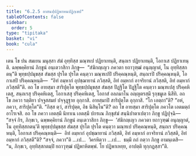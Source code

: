 ```yaml
---
title: "6.2.5 อาสนปฺปฏิพาหนปฏิกฺเขป"
tableOfContents: false
sidebar:
  order: 5
type: "tipitaka"
basket: "vi"
book: "cula"
---
```



<DynamicBreadcrumb />

<Division number="313" book="cula">

<Paragraph number="1347" book="cula">
เตน โข ปน สมเยน มนุสฺสา สํฆํ อุทฺทิสฺส มณฺฑเป ปฏิยาเทนฺติ, สนฺถเร ปฏิยาเทนฺติ, โอกาเส ปฏิยาเทนฺติ. ฉพฺพคฺคิยานํ ภิกฺขูนํ อนฺเตวาสิกา ภิกฺขู—  “สํฆิกญฺเญว ภควตา ยถาวุฑฺฒํ อนุญฺญาตํ, โน อุทฺทิสฺสกตนฺ”ติ พุทฺธปฺปมุขสฺส สํฆสฺส ปุรโต ปุรโต คนฺตฺวา มณฺฑเปปิ ปริคฺคณฺหนฺติ, สนฺถเรปิ ปริคฺคณฺหนฺติ, โอกาเสปิ ปริคฺคณฺหนฺติ—  “อิทํ อมฺหากํ อุปชฺฌายานํ ภวิสฺสติ, อิทํ อมฺหากํ อาจริยานํ ภวิสฺสติ, อิทํ อมฺหากํ ภวิสฺสตี”ติ. อถ โข อายสฺมา สาริปุตฺโต พุทฺธปฺปมุขสฺส สํฆสฺส ปิฏฺฐิโต ปิฏฺฐิโต คนฺตฺวา มณฺฑเปสุ ปริคฺคหิเตสุ, สนฺถเรสุ ปริคฺคหิเตสุ, โอกาเสสุ ปริคฺคหิเตสุ, โอกาสํ อลภมาโน อญฺญตรสฺมึ รุกฺขมูเล นิสีทิ. อถ โข ภควา รตฺติยา ปจฺจูสสมยํ ปจฺจุฏฺฐาย อุกฺกาสิ. อายสฺมาปิ สาริปุตฺโต อุกฺกาสิ. “โก เอตฺถา”ติ? “อหํ, ภควา, สาริปุตฺโต”ติ. “กิสฺส ตฺวํ, สาริปุตฺต, อิธ นิสินฺโน”ติ? อถ โข อายสฺมา สาริปุตฺโต ภควโต เอตมตฺถํ อาโรเจสิ. อถ โข ภควา เอตสฺมึ นิทาเน เอตสฺมึ ปกรเณ ภิกฺขุสํฆํ สนฺนิปาตาเปตฺวา ภิกฺขู ปฏิปุจฺฉิ—  “สจฺจํ กิร, ภิกฺขเว, ฉพฺพคฺคิยานํ ภิกฺขูนํ อนฺเตวาสิกา ภิกฺขู—  ‘สํฆิกญฺเญว ภควตา ยถาวุฑฺฒํ อนุญฺญาตํ, โน อุทฺทิสฺสกตนฺ’ติ พุทฺธปฺปมุขสฺส สํฆสฺส ปุรโต ปุรโต คนฺตฺวา มณฺฑเป ปริคฺคณฺหนฺติ, สนฺถเร ปริคฺคณฺหนฺติ, โอกาเส ปริคฺคณฺหนฺติ—  อิทํ อมฺหากํ อุปชฺฌายานํ ภวิสฺสติ, อิทํ อมฺหากํ อาจริยานํ ภวิสฺสติ, อิทํ อมฺหากํ ภวิสฺสตี”ติ? “สจฺจํ, ภควา”ติ …เป…  วิครหิตฺวา …เป…  ธมฺมึ กถํ กตฺวา ภิกฺขู อามนฺเตสิ—  “น, ภิกฺขเว, อุทฺทิสฺสกตมฺปิ ยถาวุฑฺฒํ ปฏิพาหิตพฺพํ. โย ปฏิพาเหยฺย, อาปตฺติ ทุกฺกฏสฺสา”ติ.
</Paragraph>
</Division>